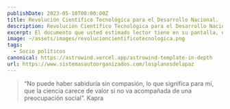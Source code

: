 ```yaml
---
publishDate: 2023-05-10T00:00:00Z
title: Revolución Científico Tecnológica para el Desarrollo Nacional.
description: Revolución Científico Tecnológica para el Desarrollo Nacional
excerpt: El documento que usted estimado lector tiene en su pantalla, es un proyecto destinado a realizar una revolución científica capaz de industrializar al país en un lapso máximo de 10 años.
image: ~/assets/images/revolucioncientificotecnologica.png
tags:
  - Socio políticos
canonical: https://astrowind.vercel.app/astrowind-template-in-depth
url: https://www.sistemasautoorganizados.com/losplanosdelapaz
---
```




>“No puede haber sabiduría sin compasión, lo que significa para mí, que la ciencia carece de valor si no va acompañada de una preocupación social”. Kapra

